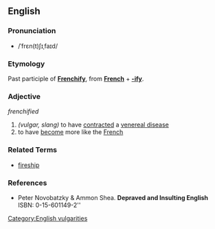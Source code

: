 ==English==

===Pronunciation===
* /ˈfrɛn(t)ʃɪˌfaɪd/

===Etymology===
Past participle of '''[[Frenchify]]''', from '''[[French]]''' + '''[[-ify]]'''.

===Adjective===
''frenchified''
# ''(vulgar, slang)'' to have [[contract]]ed a [[venereal disease]] 
# to have [[become]] more like the [[French]]

===Related Terms===
* [[fireship]]

===References===
*Peter Novobatzky & Ammon Shea. '''Depraved and Insulting English''' ISBN: 0-15-601149-2''

[[Category:English vulgarities]]